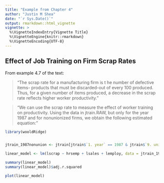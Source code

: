 ```yaml
---
title: "Example from Chapter 4"
author: "Justin M Shea"
date: "`r Sys.Date()`"
output: rmarkdown::html_vignette
vignette: >
  %\VignetteIndexEntry{Vignette Title}
  %\VignetteEngine{knitr::rmarkdown}
  %\VignetteEncoding{UTF-8}
---
```


## Effect of Job Training on Firm Scrap Rates

From example 4.7 of the text:

> "The scrap rate for a manufacturing firm is t he number of defective items-
products that must be discarded-out of every 100 produced. Thus, for a given number of items 
produced, a decrease in the scrap rate reflects higher worker productivity."

> "We can use the scrap rate to measure the effect of worker training on productivity.
Using the data in jtrain.RAW, but only for the year 1987 and for nonunionized firms,
we obtain the following estimated equation:"

```r{}
library(wooldRidge)


jtrain_1987nonunion <- jtrain[jtrain$`1. year` == 1987 & jtrain$`9. union` == 0,]

linear_model <- lm(lscrap ~ hrsemp + lsales + lemploy, data = jtrain_1987nonunion)

summary(linear_model)
summary(linear_model)$adj.r.squared

plot(linear_model)
```

